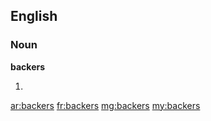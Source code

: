 ==English==

===Noun===
'''backers'''

# {{plural of|[[backer]]}}

[[ar:backers]]
[[fr:backers]]
[[mg:backers]]
[[my:backers]]